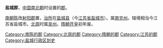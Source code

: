 '''盐城郡'''，[[中国|中国]][[南北朝|南北朝]]时设置的[[郡|郡]]。

[[陳_(南朝)|南朝陈]]改[[射阳郡|射阳郡]]置，[[治所|治所]]在[[盐城县|盐城县]]（今[[江苏省|江苏省]][[盐城市|盐城市]]）。属[[南兖州|南兖州]]。辖境相当今江苏省盐城市。[[北周|北周]]时属[[吴州|吴州]]。[[隋朝|隋朝]][[开皇|开皇]]初年废。 

{{江苏行政区划小作品}}
{{DEFAULTSORT:Y}}
[[Category:南陈的郡|Category:南陈的郡]]
[[Category:北周的郡|Category:北周的郡]]
[[Category:隋朝的郡|Category:隋朝的郡]]
[[Category:江苏的郡|Category:江苏的郡]]
[[Category:盐城行政区划史|Category:盐城行政区划史]]